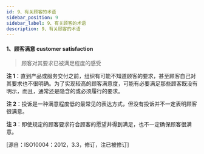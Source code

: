```yaml
---
id: 9、有关顾客的术语
sidebar_position: 9
sidebar_label: 9、有关顾客的术语
description: 9、有关顾客的术语
---
```

 
#### **1、顾客满意 customer satisfaction**

> 顾客对其要求已被满足程度的感受

**注 1**：直到产品或服务交付之前，组织有可能不知道顾客的要求，甚至顾客自己对其要求也不很明确。为了实现较高的顾客满意度，可能有必要满足那些顾客既没有明示，而且，通常还是隐含的或必须履行的要求。

**注 2**：投诉是一种满意程度低的最常见的表达方式，但没有投诉并不一定表明顾客很满意。

**注 3**：即使规定的顾客要求符合顾客的愿望并得到满足，也不一定确保顾客很满意。

\[源自：ISO10004：2012，3.3，修订，注已被修订\]
